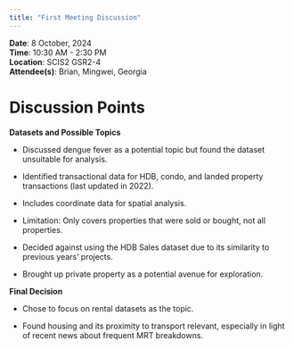 ```yaml
---
title: "First Meeting Discussion"
---
```


| **Date**: 8 October, 2024
| **Time**: 10:30 AM - 2:30 PM
| **Location**: SCIS2 GSR2-4
| **Attendee(s)**: Brian, Mingwei, Georgia

# Discussion Points

**Datasets and Possible Topics**

-   Discussed dengue fever as a potential topic but found the dataset unsuitable for analysis.

-   Identified transactional data for HDB, condo, and landed property transactions (last updated in 2022).

-   Includes coordinate data for spatial analysis.

-   Limitation: Only covers properties that were sold or bought, not all properties.

-   Decided against using the HDB Sales dataset due to its similarity to previous years' projects.

-   Brought up private property as a potential avenue for exploration.

**Final Decision**

-   Chose to focus on rental datasets as the topic.

-   Found housing and its proximity to transport relevant, especially in light of recent news about frequent MRT breakdowns.

